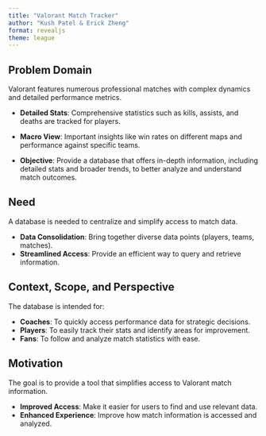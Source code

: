 ```yaml
---
title: "Valorant Match Tracker"
author: "Kush Patel & Erick Zheng"
format: revealjs
theme: league 
---
```


## Problem Domain
Valorant features numerous professional matches with complex dynamics and detailed performance metrics.

-   **Detailed Stats**: Comprehensive statistics such as kills, assists, and deaths are tracked for players.

-   **Macro View**: Important insights like win rates on different maps and performance against specific teams.

-   **Objective**: Provide a database that offers in-depth information, including detailed stats and broader trends, to better analyze and understand match outcomes.

## Need
A database is needed to centralize and simplify access to match data.

- **Data Consolidation**: Bring together diverse data points (players, teams, matches).
- **Streamlined Access**: Provide an efficient way to query and retrieve information.

## Context, Scope, and Perspective
The database is intended for:

- **Coaches**: To quickly access performance data for strategic decisions.
- **Players**: To easily track their stats and identify areas for improvement.
- **Fans**: To follow and analyze match statistics with ease.

## Motivation
The goal is to provide a tool that simplifies access to Valorant match information.

- **Improved Access**: Make it easier for users to find and use relevant data.
- **Enhanced Experience**: Improve how match information is accessed and analyzed.
